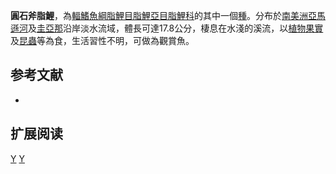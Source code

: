 {{Speciesbox 
| taxon = Triportheus rotundatus
| status = LC
| status_system = IUCN3.1
| authority =  [[Jardine|Jardine]], 1841
| synonyms = *''Chalceus rotundatus''<br /><small>Jardine, 1841</small>
*''Chalcinus rotundatus iquitensis''<br /><small>Nakashima, 1941</small>
}}
'''圓石斧脂鯉'''，為[[輻鰭魚綱|輻鰭魚綱]][[脂鯉目|脂鯉目]][[脂鯉亞目|脂鯉亞目]][[脂鯉科|脂鯉科]]的其中一個[[種|種]]。分布於[[南美洲|南美洲]][[亞馬遜河|亞馬遜河]]及[[圭亞那|圭亞那]]沿岸淡水流域，體長可達17.8公分，棲息在水淺的溪流，以[[植物|植物]][[果實|果實]]及[[昆蟲|昆蟲]]等為食，生活習性不明，可做為觀賞魚。

==参考文献==
{{refbegin}}
*{{FishBase_species|genus=Triportheus|species=rotundatus |year=2014|month=1}}
{{refend}}

== 扩展阅读 ==
{{refbegin}}
{{wikispecies-inline|Triportheus rotundatus|圓石斧脂鯉}}
{{refend}}
{{Taxonbar|from=Q6414623}}

[[Category:觀賞魚|Y]]
[[Category:石斧脂鯉屬|Y]]


{{魚類小作品}}